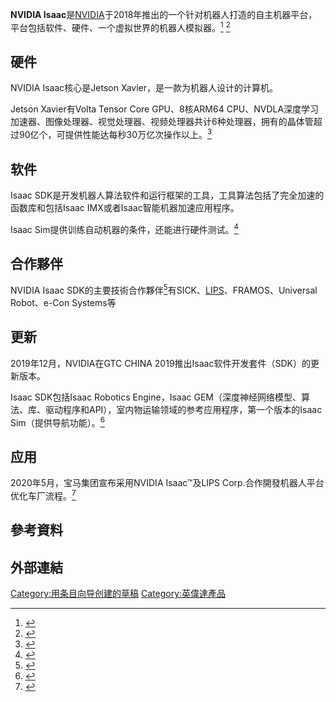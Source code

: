 '''NVIDIA Isaac'''是[[NVIDIA|NVIDIA]]于2018年推出的一个针对机器人打造的自主机器平台，平台包括软件、硬件、一个虚拟世界的机器人模拟器。<ref>{{Cite web |url=http://tech.163.com/18/0605/07/DJH7KEPK00098IEO.html |title=英伟达布局机器人领域，推出专用芯片及平台 网易 |accessdate=2020-08-31 |archive-date=2018-06-11 |archive-url=https://web.archive.org/web/20180611062554/http://tech.163.com/18/0605/07/DJH7KEPK00098IEO.html |dead-url=no }}</ref> <ref>{{Cite web|title=英伟达推出Isaac机器人平台 驱动自动化发展-环球网|url=https://smart.huanqiu.com/article/9CaKrnK95c0|accessdate=2020-08-31|author=|date=2018-06-05|format=|work=smart.huanqiu.com|publisher=|language=zh-cn}}</ref>

== 硬件 ==
NVIDIA Isaac核心是Jetson Xavier，是一款为机器人设计的计算机。

Jetson Xavier有Volta Tensor Core GPU、8核ARM64 CPU、NVDLA深度学习加速器、图像处理器、视觉处理器、视频处理器共计6种处理器，拥有的晶体管超过90亿个，可提供性能达每秒30万亿次操作以上。<ref>{{Cite web|title=NVIDIA Isaac开创自主机器新纪元-中关村在线|url=http://nb.zol.com.cn/690/6905714.html|accessdate=2020-08-31|author=|date=2018-06-05|format=|work=nb.zol.com|publisher=|language=zh-cn|archive-date=2019-07-15|archive-url=https://web.archive.org/web/20190715020355/http://nb.zol.com.cn/690/6905714.html|dead-url=no}}</ref>

== 软件 ==
Isaac SDK是开发机器人算法软件和运行框架的工具，工具算法包括了完全加速的函数库和包括Isaac IMX或者Isaac智能机器加速应用程序。

Isaac Sim提供训练自动机器的条件，还能进行硬件测试。<ref>{{Cite web|title=英伟达布局机器人领域，推出专用芯片及平台-网易|url=http://tech.163.com/18/0605/07/DJH7KEPK00098IEO.html|accessdate=2020-08-31|author=|date=2018-06-05|format=|work=www.tech.163.com|publisher=|language=zh-cn|archive-date=2018-06-11|archive-url=https://web.archive.org/web/20180611062554/http://tech.163.com/18/0605/07/DJH7KEPK00098IEO.html|dead-url=no}}</ref>

== 合作夥伴 ==
NVIDIA Isaac SDK的主要技術合作夥伴<ref>{{Cite web |date=2020-11-24 |title=Isaac SDK Ecosystem |url=https://developer.nvidia.com/nvidia-isaac-sdk-ecosystem |website=NVIDIA Developer |language=en |access-date=2022-06-29}}</ref>有SICK、[[立普思|LIPS]]、FRAMOS、Universal Robot、e-Con Systems等

== 更新 ==
2019年12月，NVIDIA在GTC CHINA 2019推出Isaac软件开发套件（SDK）的更新版本。

Isaac SDK包括Isaac Robotics Engine，Isaac GEM（深度神经网络模型、算法、库、驱动程序和API），室内物运输领域的参考应用程序，第一个版本的Isaac Sim（提供导航功能）。<ref>{{Cite web|title=NVIDIA发布全新版本Isaac软件开发套件-新浪|url=https://tech.sina.com.cn/roll/2019-12-18/doc-iihnzahi8385525.shtml|accessdate=2020-08-31|author=|date=2019-12-18|format=|work=www.tech.sina.com|publisher=|language=zh-cn}}</ref>

== 应用 ==
2020年5月，宝马集团宣布采用NVIDIA Isaac™及LIPS Corp.合作開發机器人平台优化车厂流程。<ref>{{Cite web|title=宝马集团采用NVIDIA重新定义工厂物流管理-通信世界网|url=http://www.cww.net.cn/article?id=469885|accessdate=2020-08-31|author=|date=2020-05-14|format=|work=www.cww.net.cn|publisher=|language=zh-cn|archive-date=2020-07-26|archive-url=https://web.archive.org/web/20200726144640/http://www.cww.net.cn/article?id=469885|dead-url=no}}</ref>

== 參考資料 ==
{{Reflist|2}}

== 外部連結 ==

[[Category:用条目向导创建的草稿|Category:用条目向导创建的草稿]]
[[Category:英偉達產品|Category:英偉達產品]]